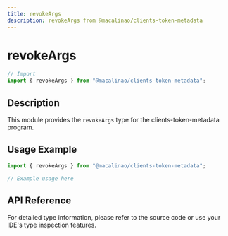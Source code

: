 ```yaml
---
title: revokeArgs
description: revokeArgs from @macalinao/clients-token-metadata
---
```


# revokeArgs

```typescript
// Import
import { revokeArgs } from "@macalinao/clients-token-metadata";
```

## Description

This module provides the `revokeArgs` type for the clients-token-metadata program.

## Usage Example

```typescript
import { revokeArgs } from "@macalinao/clients-token-metadata";

// Example usage here
```

## API Reference

For detailed type information, please refer to the source code or use your IDE's type inspection features.
